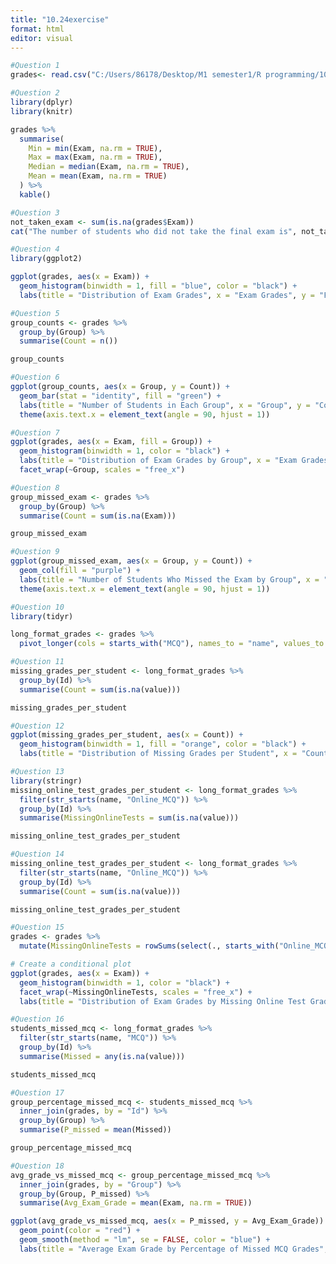 ---
title: "10.24exercise"
format: html
editor: visual
---

```{r}
#Question 1
grades<- read.csv("C:/Users/86178/Desktop/M1 semester1/R programming/10.24 exercise/grades.csv")
```

```{r}
#Question 2
library(dplyr)
library(knitr)

grades %>%
  summarise(
    Min = min(Exam, na.rm = TRUE),
    Max = max(Exam, na.rm = TRUE),
    Median = median(Exam, na.rm = TRUE),
    Mean = mean(Exam, na.rm = TRUE)
  ) %>%
  kable()
```

```{r}
#Question 3
not_taken_exam <- sum(is.na(grades$Exam))
cat("The number of students who did not take the final exam is", not_taken_exam, "\n")
```

```{r}
#Question 4
library(ggplot2)

ggplot(grades, aes(x = Exam)) +
  geom_histogram(binwidth = 1, fill = "blue", color = "black") +
  labs(title = "Distribution of Exam Grades", x = "Exam Grades", y = "Frequency")
```

```{r}
#Question 5
group_counts <- grades %>%
  group_by(Group) %>%
  summarise(Count = n())

group_counts
```

```{r}
#Question 6
ggplot(group_counts, aes(x = Group, y = Count)) +
  geom_bar(stat = "identity", fill = "green") +
  labs(title = "Number of Students in Each Group", x = "Group", y = "Count") +
  theme(axis.text.x = element_text(angle = 90, hjust = 1))
```

```{r}
#Question 7
ggplot(grades, aes(x = Exam, fill = Group)) +
  geom_histogram(binwidth = 1, color = "black") +
  labs(title = "Distribution of Exam Grades by Group", x = "Exam Grades", y = "Frequency") +
  facet_wrap(~Group, scales = "free_x")
```

```{r}
#Question 8
group_missed_exam <- grades %>%
  group_by(Group) %>%
  summarise(Count = sum(is.na(Exam)))

group_missed_exam
```

```{r}
#Question 9
ggplot(group_missed_exam, aes(x = Group, y = Count)) +
  geom_col(fill = "purple") +
  labs(title = "Number of Students Who Missed the Exam by Group", x = "Group", y = "Count") +
  theme(axis.text.x = element_text(angle = 90, hjust = 1))
```

```{r}
#Question 10
library(tidyr)

long_format_grades <- grades %>%
  pivot_longer(cols = starts_with("MCQ"), names_to = "name", values_to = "value")
```

```{r}
#Question 11
missing_grades_per_student <- long_format_grades %>%
  group_by(Id) %>%
  summarise(Count = sum(is.na(value)))

missing_grades_per_student
```

```{r}
#Question 12
ggplot(missing_grades_per_student, aes(x = Count)) +
  geom_histogram(binwidth = 1, fill = "orange", color = "black") +
  labs(title = "Distribution of Missing Grades per Student", x = "Count of Missing Grades", y = "Frequency")
```

```{r}
#Question 13
library(stringr)
missing_online_test_grades_per_student <- long_format_grades %>%
  filter(str_starts(name, "Online_MCQ")) %>%
  group_by(Id) %>%
  summarise(MissingOnlineTests = sum(is.na(value)))

missing_online_test_grades_per_student

```

```{r}
#Question 14
missing_online_test_grades_per_student <- long_format_grades %>%
  filter(str_starts(name, "Online_MCQ")) %>%
  group_by(Id) %>%
  summarise(Count = sum(is.na(value)))

missing_online_test_grades_per_student
```

```{r}
#Question 15
grades <- grades %>%
  mutate(MissingOnlineTests = rowSums(select(., starts_with("Online_MCQ")) %>% is.na()))

# Create a conditional plot
ggplot(grades, aes(x = Exam)) +
  geom_histogram(binwidth = 1, color = "black") +
  facet_wrap(~MissingOnlineTests, scales = "free_x") +
  labs(title = "Distribution of Exam Grades by Missing Online Test Grades", x = "Exam Grades", y = "Frequency")

```

```{r}
#Question 16
students_missed_mcq <- long_format_grades %>%
  filter(str_starts(name, "MCQ")) %>%
  group_by(Id) %>%
  summarise(Missed = any(is.na(value)))

students_missed_mcq
```

```{r}
#Question 17
group_percentage_missed_mcq <- students_missed_mcq %>%
  inner_join(grades, by = "Id") %>%
  group_by(Group) %>%
  summarise(P_missed = mean(Missed))

group_percentage_missed_mcq
```

```{r}
#Question 18
avg_grade_vs_missed_mcq <- group_percentage_missed_mcq %>%
  inner_join(grades, by = "Group") %>%
  group_by(Group, P_missed) %>%
  summarise(Avg_Exam_Grade = mean(Exam, na.rm = TRUE))

ggplot(avg_grade_vs_missed_mcq, aes(x = P_missed, y = Avg_Exam_Grade)) +
  geom_point(color = "red") +
  geom_smooth(method = "lm", se = FALSE, color = "blue") +
  labs(title = "Average Exam Grade by Percentage of Missed MCQ Grades", x = "Percentage of Missed MCQ Grades", y = "Average Exam Grade")
```
